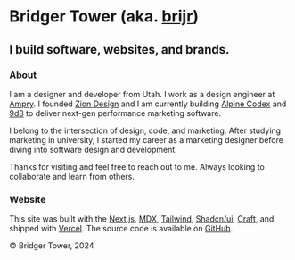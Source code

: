 
# Bridger Tower <span className="text-muted-foreground">(aka. [brijr](https://github.com/brijr))</span>

## I build software, websites, and brands.

<PortfolioLinks />

### About

I am a designer and developer from Utah. I work as a design engineer at [Ampry](https://ampry.com). I founded [Zion Design](https://zion.surf) and I am currently building [Alpine Codex](https://alpinecodex.com) and [9d8](https://9d8.dev) to deliver next-gen performance marketing software.

I belong to the intersection of design, code, and marketing. After studying marketing in university, I started my career as a marketing designer before diving into software design and development.

Thanks for visiting and feel free to reach out to me. Always looking to collaborate and learn from others.

<OtherLinks />

### Website

This site was built with the [Next.js](https://nextjs.org), [MDX](https://mdxjs.com), [Tailwind](https://tailwindcss.com), [Shadcn/ui](https://ui.shadcn.com), [Craft](https://github.com/brijr/craft), and shipped with [Vercel](https://vercel.com). The source code is available on [GitHub](https://github.com/brijr/home).

© Bridger Tower, 2024
